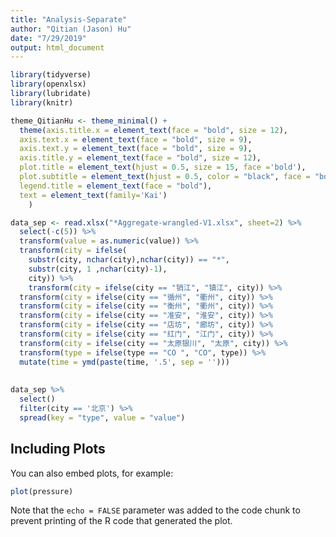 ```yaml
---
title: "Analysis-Separate"
author: "Qitian (Jason) Hu"
date: "7/29/2019"
output: html_document
---
```


```r
library(tidyverse)
library(openxlsx)
library(lubridate)
library(knitr)

theme_QitianHu <- theme_minimal() +
  theme(axis.title.x = element_text(face = "bold", size = 12),
  axis.text.x = element_text(face = "bold", size = 9),
  axis.text.y = element_text(face = "bold", size = 9),
  axis.title.y = element_text(face = "bold", size = 12),
  plot.title = element_text(hjust = 0.5, size = 15, face ='bold'),
  plot.subtitle = element_text(hjust = 0.5, color = "black", face = "bold"),
  legend.title = element_text(face = "bold"),
  text = element_text(family='Kai')
    )
```



```r

data_sep <- read.xlsx("*Aggregate-wrangled-V1.xlsx", sheet=2) %>% 
  select(-c(5)) %>% 
  transform(value = as.numeric(value)) %>% 
  transform(city = ifelse(
    substr(city, nchar(city),nchar(city)) == "*", 
    substr(city, 1 ,nchar(city)-1), 
    city)) %>% 
    transform(city = ifelse(city == "销江", "镇江", city)) %>% 
  transform(city = ifelse(city == "循州", "衢州", city)) %>% 
  transform(city = ifelse(city == "衡州", "衢州", city)) %>% 
  transform(city = ifelse(city == "准安", "淮安", city)) %>% 
  transform(city = ifelse(city == "店坊", "廊坊", city)) %>% 
  transform(city = ifelse(city == "红门", "江门", city)) %>% 
  transform(city = ifelse(city == "太原银川", "太原", city)) %>% 
  transform(type = ifelse(type == "CO ", "CO", type)) %>% 
  mutate(time = ymd(paste(time, '.5', sep = '')))
  
  
data_sep %>% 
  select()
  filter(city == '北京') %>% 
  spread(key = "type", value = "value")

```

## Including Plots

You can also embed plots, for example:

```r
plot(pressure)
```

Note that the `echo = FALSE` parameter was added to the code chunk to prevent printing of the R code that generated the plot.
